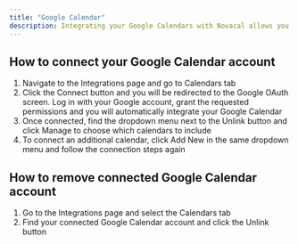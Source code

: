 ```yaml
---
title: "Google Calendar"
description: Integrating your Google Calendars with Novacal allows you to sync your existing calendar events and avoid double bookings. Follow the steps below to connect or disconnect your Google Calendar accounts.
---
```


## How to connect your Google Calendar account

1. Navigate to the Integrations page and go to Calendars tab
2. Click the Connect button and you will be redirected to the Google OAuth screen. Log in with your Google account, grant the requested permissions and you will automatically integrate your Google Calendar
3. Once connected, find the dropdown menu next to the Unlink button and click Manage to choose which calendars to include
4. To connect an additional calendar, click Add New in the same dropdown menu and follow the connection steps again

## How to remove connected Google Calendar account

1. Go to the Integrations page and select the Calendars tab
2. Find your connected Google Calendar account and click the Unlink button
